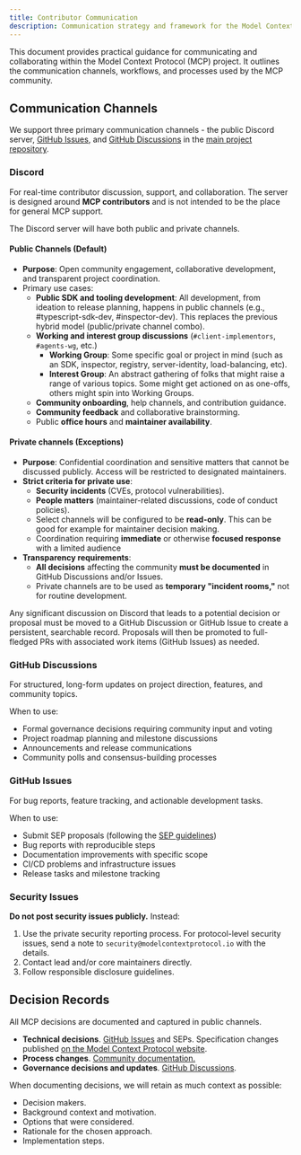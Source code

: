 ```yaml
---
title: Contributor Communication
description: Communication strategy and framework for the Model Context Protocol community
---
```


This document provides practical guidance for communicating and collaborating within the Model Context Protocol (MCP) project.
It outlines the communication channels, workflows, and processes used by the MCP community.

## Communication Channels

We support three primary communication channels - the public Discord server, [GitHub Issues](https://github.com/modelcontextprotocol/modelcontextprotocol/issues), and [GitHub Discussions](https://github.com/modelcontextprotocol/modelcontextprotocol/discussions) in the [main project repository](https://github.com/modelcontextprotocol/modelcontextprotocol).

### Discord

For real-time contributor discussion, support, and collaboration. The server is designed around **MCP contributors** and is not intended
to be the place for general MCP support.

The Discord server will have both public and private channels.

#### Public Channels (Default)

- **Purpose**: Open community engagement, collaborative development, and transparent project coordination.
- Primary use cases:
  - **Public SDK and tooling development**: All development, from ideation to release planning, happens in public channels (e.g., #typescript-sdk-dev, #inspector-dev). This replaces the previous hybrid model (public/private channel combo).
  - **Working and interest group discussions** (`#client-implementors`, `#agents-wg`, etc.)
    - **Working Group**: Some specific goal or project in mind (such as an SDK, inspector, registry, server-identity, load-balancing, etc).
    - **Interest Group**: An abstract gathering of folks that might raise a range of various topics. Some might get actioned on as one-offs, others might spin into Working Groups.
  - **Community onboarding**, help channels, and contribution guidance.
  - **Community feedback** and collaborative brainstorming.
  - Public **office hours** and **maintainer availability**.

#### Private channels (Exceptions)

- **Purpose**: Confidential coordination and sensitive matters that cannot be discussed publicly. Access will be restricted to designated maintainers.
- **Strict criteria for private use**:
  - **Security incidents** (CVEs, protocol vulnerabilities).
  - **People matters** (maintainer-related discussions, code of conduct policies).
  - Select channels will be configured to be **read-only**. This can be good for example for maintainer decision making.
  - Coordination requiring **immediate** or otherwise **focused response** with a limited audience
- **Transparency requirements**:
  - **All decisions** affecting the community **must be documented** in GitHub Discussions and/or Issues.
  - Private channels are to be used as **temporary "incident rooms,"** not for routine development.

Any significant discussion on Discord that leads to a potential decision or proposal must be moved to a GitHub Discussion or GitHub Issue to create a persistent, searchable record. Proposals will then be promoted to full-fledged PRs with associated work items (GitHub Issues) as needed.

### GitHub Discussions

For structured, long-form updates on project direction, features, and community topics.

When to use:

- Formal governance decisions requiring community input and voting
- Project roadmap planning and milestone discussions
- Announcements and release communications
- Community polls and consensus-building processes

### GitHub Issues

For bug reports, feature tracking, and actionable development tasks.

When to use:

- Submit SEP proposals (following the [SEP guidelines](./sep-guidelines))
- Bug reports with reproducible steps
- Documentation improvements with specific scope
- CI/CD problems and infrastructure issues
- Release tasks and milestone tracking

### Security Issues

**Do not post security issues publicly.** Instead:

1. Use the private security reporting process. For protocol-level security issues, send a note to `security@modelcontextprotocol.io` with the details.
2. Contact lead and/or core maintainers directly.
3. Follow responsible disclosure guidelines.

## Decision Records

All MCP decisions are documented and captured in public channels.

- **Technical decisions**. [GitHub Issues](https://github.com/modelcontextprotocol/modelcontextprotocol/issues) and SEPs. Specification changes published [on the Model Context Protocol website](https://modelcontextprotocol.io/introduction).
- **Process changes**. [Community documentation.](https://modelcontextprotocol.io/community/governance)
- **Governance decisions and updates**. [GitHub Discussions](https://github.com/modelcontextprotocol/modelcontextprotocol/discussions).

When documenting decisions, we will retain as much context as possible:

- Decision makers.
- Background context and motivation.
- Options that were considered.
- Rationale for the chosen approach.
- Implementation steps.
